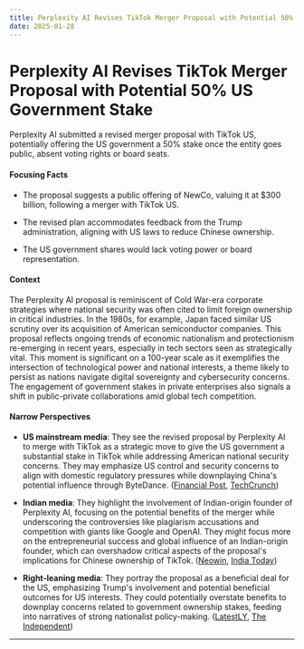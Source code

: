 ```yaml
---
title: Perplexity AI Revises TikTok Merger Proposal with Potential 50% US Government Stake
date: 2025-01-28
---
```


# Perplexity AI Revises TikTok Merger Proposal with Potential 50% US Government Stake

Perplexity AI submitted a revised merger proposal with TikTok US, potentially offering the US government a 50% stake once the entity goes public, absent voting rights or board seats.

#### Focusing Facts

- The proposal suggests a public offering of NewCo, valuing it at $300 billion, following a merger with TikTok US.

- The revised plan accommodates feedback from the Trump administration, aligning with US laws to reduce Chinese ownership.

- The US government shares would lack voting power or board representation.

#### Context

The Perplexity AI proposal is reminiscent of Cold War-era corporate strategies where national security was often cited to limit foreign ownership in critical industries. In the 1980s, for example, Japan faced similar US scrutiny over its acquisition of American semiconductor companies. This proposal reflects ongoing trends of economic nationalism and protectionism re-emerging in recent years, especially in tech sectors seen as strategically vital. This moment is significant on a 100-year scale as it exemplifies the intersection of technological power and national interests, a theme likely to persist as nations navigate digital sovereignty and cybersecurity concerns. The engagement of government stakes in private enterprises also signals a shift in public-private collaborations amid global tech competition.

#### Narrow Perspectives

- **US mainstream media**: They see the revised proposal by Perplexity AI to merge with TikTok as a strategic move to give the US government a substantial stake in TikTok while addressing American national security concerns. They may emphasize US control and security concerns to align with domestic regulatory pressures while downplaying China's potential influence through ByteDance. ([Financial Post](https://financialpost.com/pmn/new-bid-for-tiktok-from-perplexity-ai-could-give-us-government-50-stake), [TechCrunch](https://techcrunch.com/2025/01/26/perplexity-submits-a-new-bid-for-tiktok/))

- **Indian media**: They highlight the involvement of Indian-origin founder of Perplexity AI, focusing on the potential benefits of the merger while underscoring the controversies like plagiarism accusations and competition with giants like Google and OpenAI. They might focus more on the entrepreneurial success and global influence of an Indian-origin founder, which can overshadow critical aspects of the proposal's implications for Chinese ownership of TikTok. ([Neowin](https://www.neowin.net/news/perplexity-ai-proposes-a-bid-that-would-give-the-us-government-50-ownership-of-tiktok/), [India Today](https://www.indiatoday.in/technology/news/story/perplexity-ai-proposes-us-stake-in-tiktok-merger-report-2670574-2025-01-27))

- **Right-leaning media**: They portray the proposal as a beneficial deal for the US, emphasizing Trump's involvement and potential beneficial outcomes for US interests. They could potentially overstate benefits to downplay concerns related to government ownership stakes, feeding into narratives of strong nationalist policy-making. ([LatestLY](https://www.latestly.com/technology/tiktok-buyout-us-based-perplexity-ai-company-submits-revised-proposal-to-merge-with-chinas-short-form-video-platform-6595695.html), [The Independent](https://www.independent.co.uk/news/world/americas/us-politics/tiktok-us-bid-perplexity-ai-trump-b2686721.html))

---
